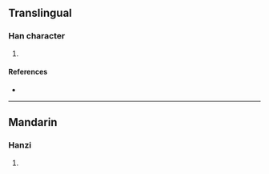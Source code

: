 {{character info/new}}
==Translingual==

===Han character===
{{Han char|rn=85|rad=水|as=09|sn=12|four=32110|canj=ELVU|ids=⿰氵胤}}

# {{defn|Han|sort=水09}}

====References====
* {{Han ref|kx=0637.150|dkj=17845|hdz=31683.070|uh=6E5A|ud=28250|bh=DA57|bd=55895}}

----

==Mandarin==

===Hanzi===
{{cmn-hanzi|pin=[[yìn]] ([[yin4]])|wg=yin<sup>4</sup>}}

# {{defn|lang=cmn|sort=水09}}